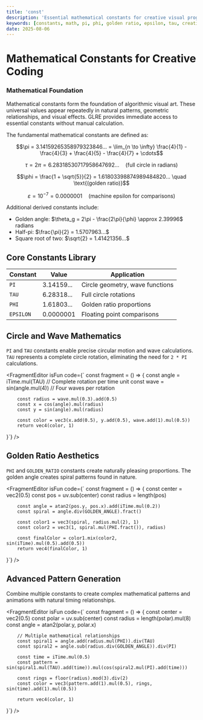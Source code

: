 ```yaml
---
title: 'const'
description: 'Essential mathematical constants for creative visual programming. Access fundamental values like PI, PHI, and EPSILON directly in your graphics code.'
keywords: [constants, math, pi, phi, golden ratio, epsilon, tau, creative coding]
date: 2025-08-06
---
```



# Mathematical Constants for Creative Coding

### Mathematical Foundation

Mathematical constants form the foundation of algorithmic visual art. These universal values appear repeatedly in natural patterns, geometric relationships, and visual effects. GLRE provides immediate access to essential constants without manual calculation.

The fundamental mathematical constants are defined as:

$$\pi = 3.14159265358979323846... = \lim_{n \to \infty} \frac{4}{1} - \frac{4}{3} + \frac{4}{5} - \frac{4}{7} + \cdots$$

$$\tau = 2\pi = 6.28318530717958647692... \quad \text{(full circle in radians)}$$

$$\phi = \frac{1 + \sqrt{5}}{2} = 1.61803398874989484820... \quad \text{(golden ratio)}$$

$$\varepsilon = 10^{-7} = 0.0000001 \quad \text{(machine epsilon for comparisons)}$$

Additional derived constants include:

- Golden angle: $\theta_g = 2\pi - \frac{2\pi}{\phi} \approx 2.39996$ radians
- Half-pi: $\frac{\pi}{2} = 1.5707963...$
- Square root of two: $\sqrt{2} = 1.41421356...$

## Core Constants Library

| Constant  | Value      | Application                     |
| --------- | ---------- | ------------------------------- |
| `PI`      | 3.14159... | Circle geometry, wave functions |
| `TAU`     | 6.28318... | Full circle rotations           |
| `PHI`     | 1.61803... | Golden ratio proportions        |
| `EPSILON` | 0.0000001  | Floating point comparisons      |

## Circle and Wave Mathematics

`PI` and `TAU` constants enable precise circular motion and wave calculations. `TAU` represents a complete circle rotation, eliminating the need for `2 * PI` calculations.

<FragmentEditor
        isFun
        code={`
const fragment = () => {
        const angle = iTime.mul(TAU) // Complete rotation per time unit
        const wave = sin(angle.mul(4)) // Four waves per rotation

        const radius = wave.mul(0.3).add(0.5)
        const x = cos(angle).mul(radius)
        const y = sin(angle).mul(radius)

        const color = vec3(x.add(0.5), y.add(0.5), wave.add(1).mul(0.5))
        return vec4(color, 1)

}`}
/>

## Golden Ratio Aesthetics

`PHI` and `GOLDEN_RATIO` constants create naturally pleasing proportions. The golden angle creates spiral patterns found in nature.

<FragmentEditor
        isFun
        code={`
const fragment = () => {
        const center = vec2(0.5)
        const pos = uv.sub(center)
        const radius = length(pos)

        const angle = atan2(pos.y, pos.x).add(iTime.mul(0.2))
        const spiral = angle.div(GOLDEN_ANGLE).fract()

        const color1 = vec3(spiral, radius.mul(2), 1)
        const color2 = vec3(1, spiral.mul(PHI.fract()), radius)

        const finalColor = color1.mix(color2, sin(iTime).mul(0.5).add(0.5))
        return vec4(finalColor, 1)

}`}
/>

## Advanced Pattern Generation

Combine multiple constants to create complex mathematical patterns and animations with natural timing relationships.

<FragmentEditor
        isFun
        code={`
const fragment = () => {
        const center = vec2(0.5)
        const polar = uv.sub(center)
        const radius = length(polar).mul(8)
        const angle = atan2(polar.y, polar.x)

        // Multiple mathematical relationships
        const spiral1 = angle.add(radius.mul(PHI)).div(TAU)
        const spiral2 = angle.sub(radius.div(GOLDEN_ANGLE)).div(PI)

        const time = iTime.mul(0.5)
        const pattern = sin(spiral1.mul(TAU).add(time)).mul(cos(spiral2.mul(PI).add(time)))

        const rings = floor(radius).mod(3).div(2)
        const color = vec3(pattern.add(1).mul(0.5), rings, sin(time).add(1).mul(0.5))

        return vec4(color, 1)

}`}
/>
